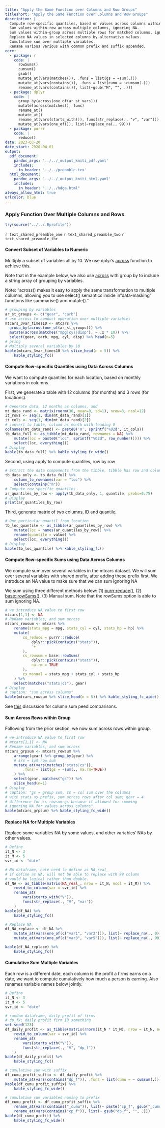 ```yaml
---
title: "Apply the Same Function over Columns and Row Groups"
titleshort: "Apply the Same Function over Columns and Row Groups"
description: |
  Compute row-specific quantiles, based on values across columns within each row.
  Sum values within-row across multiple columns, ignoring NA. 
  Sum values within-group across multiple rows for matched columns, ignoring NA.
  Replace NA values in selected columns by alternative values.
  Cumulative sum over multiple variables.
  Rename various various with common prefix and suffix appended.
core:
  - package: r
    code: |
      rowSums()
      cumsum()
      gsub()
      mutate_at(vars(matches()), .funs = list(gs = ~sum(.)))
      mutate_at(vars(contains()), .funs = list(cumu = ~cumsum(.)))
      rename_at(vars(contains()), list(~gsub("M", "", .)))
  - package: dplyr
    code: |
      group_by(across(one_of(ar_st_vars)))
      mutate(across(matches(), func)
      rename_at()
      mutate_at()
      rename_at(vars(starts_with()), funs(str_replace(., "v", "var")))
      mutate_at(vars(one_of()), list(~replace_na(., 99)))
  - package: purrr
    code: |
      reduce()
date: 2023-03-20
date_start: 2020-04-01
output:
  pdf_document:
    pandoc_args: '../../_output_kniti_pdf.yaml'
    includes:
      in_header: '../../preamble.tex'
  html_document:
    pandoc_args: '../../_output_kniti_html.yaml'
    includes:
      in_header: "../../hdga.html"
always_allow_html: true
urlcolor: blue
---
```


### Apply Function Over Multiple Columns and Rows

```r
try(source("../../.Rprofile"))
```

`r text_shared_preamble_one`
`r text_shared_preamble_two`
`r text_shared_preamble_thr`

#### Convert Subset of Variables to Numeric

Multiply a subset of variables all by 10. We use dplyr's [across](https://dplyr.tidyverse.org/reference/across.html) function to achieve this. 

Note that in the example below, we also use [across](https://dplyr.tidyverse.org/reference/across.html) with group by to include a string array of grouping by variables. 

Note: "across() makes it easy to apply the same transformation to multiple columns, allowing you to use select() semantics inside in "data-masking" functions like summarise() and mutate()."

```r
# grouping by variables
ar_st_groups <- c("gear", "carb")
# use across to conduct operation over multiple variables
mtcars_3var_times10 <- mtcars %>% 
  group_by(across(one_of(ar_st_groups))) %>%
  mutate(across(matches("mpg|cyl|disp"), ~ .x * 10)) %>%
  select(gear, carb, mpg, cyl, disp) %>% head(n=5)
# pring
# Multiply several variables by 10
kable(mtcars_3var_times10 %>% slice_head(n = 5)) %>% 
    kable_styling_fc()
```

#### Compute Row-specific Quantiles using Data Across Columns

We want to compute quantiles for each location, based on monthly variations in columns.

First, we generate a table with 12 columns (for months) and 3 rows (for locations). 

```r
# Generate data, 12 months as columns, and 
mt_data_rand <- matrix(rnorm(36, mean=0, sd=1), nrow=3, ncol=12)
it_rows <- seq(1, dim(mt_data_rand)[1])
it_cols <- seq(1, dim(mt_data_rand)[2])
# convert to table, column as month with leading 0
colnames(mt_data_rand) <- paste0('m', sprintf("%02d", it_cols))
tb_data_full <- as_tibble(mt_data_rand, rownames = NA) %>% 
    mutate(loc = paste0("loc", sprintf("%02d", row_number()))) %>%
    select(loc, everything())
# Display
kable(tb_data_full) %>% kable_styling_fc_wide()  
```

Second, using apply to compute quantiles, row by row 

```r
# Extract the data components from the tibble, tibble has row and column names
tb_data_only <- tb_data_full %>% 
    column_to_rownames(var = "loc") %>% 
    select(contains("m"))
# Compute row specific quantiles
ar_quantiles_by_row <- apply(tb_data_only, 1, quantile, probs=0.75)
# Display
print(ar_quantiles_by_row)
```

Third, generate matrix of two columns, ID and quantile. 

```r
# One particular quantil from location
tb_loc_quantile <- as_tibble(ar_quantiles_by_row) %>% 
    mutate(loc = names(ar_quantiles_by_row)) %>%
    rename(quantile = value) %>%
    select(loc, everything())
# Display
kable(tb_loc_quantile) %>% kable_styling_fc()  
```


#### Compute Row-specific Sums using Data Across Columns

We compute sum over several variables in the mtcars dataset. We will sum over several variables with shared prefix, after adding these prefix first. We introduce an NA value to make sure that we can sum ignoring NA

We sum using three different methods below: (1) [purrr:reduce()](https://purrr.tidyverse.org/reference/reduce.html), (2) [base::rowSums()](https://www.rdocumentation.org/packages/base/versions/3.6.2/topics/colSums), (3) Manual sum. Note that the rowSums option is able to sum ignoring NA. 

```r
# we introduce NA value to first row
mtcars[1,1] <- NA
# Rename variables, and sum across
mtcars_rowsum <- mtcars %>%
    rename(stats_mpg = mpg, stats_cyl = cyl, stats_hp = hp) %>%
    mutate(
        cs_reduce = purrr::reduce(
            dplyr::pick(contains("stats")),
            `+`
        ),
        cs_rowsum = base::rowSums(
            dplyr::pick(contains("stats")),
            na.rm = TRUE
        ),
        cs_manual = stats_mpg + stats_cyl + stats_hp
    ) %>%
    select(matches("stats|cs"), gear)
# Display
# caption: "sum across columns"
kable(mtcars_rowsum %>% slice_head(n = 5)) %>% kable_styling_fc_wide()
```

See [this](https://stackoverflow.com/a/72069394/8280804) discussion for column sum peed comparisons. 

#### Sum Across Rows within Group

Following from the prior section, we now sum across rows within group. 

```r
# we introduce NA value to first row
# mtcars[1,1] <- NA
# Rename variables, and sum across
mtcars_grpsum <- mtcars_rowsum %>%  
    arrange(gear) %>% group_by(gear) %>%
    # srs = sum row sum
    mutate_at(vars(matches("stats|cs")), 
        .funs = list(gs = ~sum(., na.rm=TRUE))
    ) %>% 
    select(gear, matches("gs")) %>% 
    slice_head(n=1)
# Display
# caption: "gs = group sum, cs = col sum over the columns 
# with stats as prefix, sum across rows after col sum; gear = 4 
# difference for cs-rowsum-gs because it allowed for summing 
# ignoring NA for values across columns"
kable(mtcars_grpsum) %>% kable_styling_fc_wide()
```

#### Replace NA for Multiple Variables

Replace some variables NA by some values, and other variables' NAs by other values.

```r
# Define
it_N <- 3
it_M <- 5
svr_id <- "date"

# NA dataframe, note need to define as NA_real_
# if define as NA, will not be able to replace with 99 column
# would be logical rather than double.
df_NA <- as_tibble(matrix(NA_real_, nrow = it_N, ncol = it_M)) %>%
    rowid_to_column(var = svr_id) %>%
    rename_at(
        vars(starts_with("V")),
        funs(str_replace(., "V", "var"))
    )
kable(df_NA) %>%
    kable_styling_fc()

# Replace NA
df_NA_replace <- df_NA %>%
    mutate_at(vars(one_of(c("var1", "var2"))), list(~ replace_na(., 0))) %>%
    mutate_at(vars(one_of(c("var3", "var5"))), list(~ replace_na(., 99)))

kable(df_NA_replace) %>%
    kable_styling_fc()
```

#### Cumulative Sum Multiple Variables

Each row is a different date, each column is the profit a firms earns on a date, we want to compute cumulatively how much a person is earning. Also renames variable names below jointly.

```r
# Define
it_N <- 3
it_M <- 5
svr_id <- "date"

# random dataframe, daily profit of firms
# dp_fx: daily profit firm ID something
set.seed(123)
df_daily_profit <- as_tibble(matrix(rnorm(it_N * it_M), nrow = it_N, ncol = it_M)) %>%
    rowid_to_column(var = svr_id) %>%
    rename_at(
        vars(starts_with("V")),
        funs(str_replace(., "V", "dp_f"))
    )
kable(df_daily_profit) %>%
    kable_styling_fc()

# cumulative sum with suffix
df_cumu_profit_suffix <- df_daily_profit %>%
    mutate_at(vars(contains("dp_f")), .funs = list(cumu = ~ cumsum(.)))
kable(df_cumu_profit_suffix) %>%
    kable_styling_fc_wide()

# cumulative sum variables naming to prefix
df_cumu_profit <- df_cumu_profit_suffix %>%
    rename_at(vars(contains("_cumu")), list(~ paste("cp_f", gsub("_cumu", "", .), sep = ""))) %>%
    rename_at(vars(contains("cp_f")), list(~ gsub("dp_f", "", .)))
kable(df_cumu_profit) %>%
    kable_styling_fc_wide()
```
